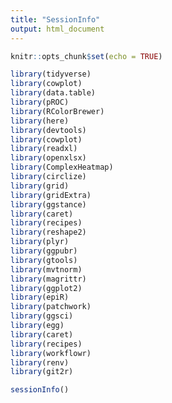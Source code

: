 ```yaml
---
title: "SessionInfo"
output: html_document
---
```


```r
knitr::opts_chunk$set(echo = TRUE)
```


```r
library(tidyverse)
library(cowplot)
library(data.table)
library(pROC)
library(RColorBrewer)
library(here)
library(devtools)
library(cowplot)
library(readxl)
library(openxlsx)
library(ComplexHeatmap)
library(circlize)
library(grid)
library(gridExtra)
library(ggstance)
library(caret)
library(recipes)
library(reshape2)
library(plyr)
library(ggpubr)
library(gtools)
library(mvtnorm)
library(magrittr)
library(ggplot2)
library(epiR)
library(patchwork)
library(ggsci)
library(egg)
library(caret)
library(recipes)
library(workflowr)
library(renv)
library(git2r)

```

```r
sessionInfo()
```

